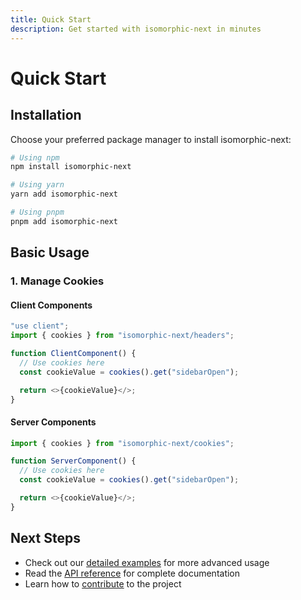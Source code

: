```yaml
---
title: Quick Start
description: Get started with isomorphic-next in minutes
---
```


# Quick Start

## Installation

Choose your preferred package manager to install isomorphic-next:

```bash
# Using npm
npm install isomorphic-next

# Using yarn
yarn add isomorphic-next

# Using pnpm
pnpm add isomorphic-next
```

## Basic Usage

### 1. Manage Cookies

#### Client Components

```javascript
"use client";
import { cookies } from "isomorphic-next/headers";

function ClientComponent() {
  // Use cookies here
  const cookieValue = cookies().get("sidebarOpen");

  return <>{cookieValue}</>;
}
```

#### Server Components

```javascript
import { cookies } from "isomorphic-next/cookies";

function ServerComponent() {
  // Use cookies here
  const cookieValue = cookies().get("sidebarOpen");

  return <>{cookieValue}</>;
}
```

## Next Steps

- Check out our [detailed examples](/examples) for more advanced usage
- Read the [API reference](/api) for complete documentation
- Learn how to [contribute](/contributing) to the project
